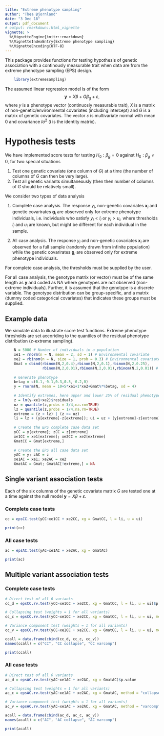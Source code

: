 ```yaml
---
title: "Extreme phenotype sampling"
author: "Thea Bjornland"
date: "3 Dec 18"
output: pdf_document
# output: rmarkdown::html_vignette
vignette: >
  %\VignetteEngine{knitr::rmarkdown}
  %\VignetteIndexEntry{Extreme phenotype sampling}
  %\VignetteEncoding{UTF-8}
---
```


This package provides functions for testing hypothesis of genetic association with a continously measurable trait when data are from the extreme phenotype sampling (EPS) design.

```r
    library(extremesampling)
```

The assumed linear regression model is of the form
$$\mathbf{y} = X \beta + G \beta_g + \varepsilon,$$
where $y$ is a phenotype vector (continuosly measurable trait), $X$ is a matrix of 
non-genetic/environmental covariates (including intercept) and $G$ is a matrix 
of genetic covariates. The vector $\varepsilon$ is multivariate normal
with mean $0$ and covariance $I\sigma^2$ ($I$ is the identity matrix).


# Hypothesis tests

We have implemented score tests for testing $H_0: \beta_g = 0$ against $H_0: \beta_g \neq 0$, for two special situations

1. Test one genetic covariate (one column of $G$) at a time (the number of columns of $G$ can then be very large).
2. Test all genetic variants simultaneously (then then number of columns of $G$ should be relatively small).


We consider two types of data analysis

1. Complete case analysis. The response $y_i$, non-genetic covariates $\mathbf{x}_i$ and genetic covarirates $\mathbf{g}_i$ are observed only for extreme phenotype individuals, i.e. individuals who satisfy $y_i < l_i$ or $y_i > u_i$, where thresholds $l_i$ and $u_i$ are known, but might be different for each individual in the sample.

2. All case analysis. The response $y_i$ and non-genetic covariates $\mathbf{x}_i$ are observed for a full sample (randomly drawn from infinite population) while the genetic covarirates $\mathbf{g}_i$ are observed only for extreme phenotype individuals.


For complete case analysis, the thresholds must be supplied by the user. 

For all case analysis, the genotype matrix (or vector) must be of the same length as $\mathbf{y}$ and coded as NA where genotypes are not observed (non-extreme individuals). Further, it is assumed that the genotype is a discrete variable. The genotype distribution can be group-specific, and a matrix (dummy coded categorical covariates) that indicates these groups must be supplied. 

## Example data

We simulate data to illustrate score test functions. Extreme phenotype thresholds are set accoriding to the quantiles of the residual phenotype distribution ($z$-extreme sampling).


```r
    N = 5000 # Number of individuals in a population
    xe1 = rnorm(n = N, mean = 2, sd = 1) # Environmental covariate
    xe2 = rbinom(n = N, size = 1, prob = 0.3) # Environmental covariate
    Gmat = cbind(rbinom(N,2,0.4),rbinom(N,2,0.1),rbinom(N,2,0.25),
                 rbinom(N,2,0.01),rbinom(N,2,0.01),rbinom(N,2,0.01)) # Genetic variants
    
    # Generate phenotype
    betag = c(0.1,-0.1,0.3,0.5,-0.2,0)
    y = rnorm(N, mean = 10+5*xe1+1*xe2+Gmat%*%betag, sd = 4)
    
    # Identify extremes, here upper and lower 25% of residual phenotype distribution
    z = lm(y~xe1+xe2)$residuals
    uz = quantile(z,probs = 3/4,na.rm=TRUE)
    lz = quantile(z,probs = 1/4,na.rm=TRUE)
    extreme = (z < lz) | (z >= uz)
    li = lz + (y[extreme]-z[extreme]); ui = uz + (y[extreme]-z[extreme])
    
    # Create the EPS complete case data set
    yCC = y[extreme]; zCC = z[extreme]
    xe1CC = xe1[extreme]; xe2CC = xe2[extreme]
    GmatCC = Gmat[extreme,]
    
    # Create the EPS all case data set
    yAC = y; zAC = z
    xe1AC = xe1; xe2AC = xe2
    GmatAC = Gmat; GmatAC[!extreme,] = NA
```

## Single variant association tests

Each of the six columns of the genetic covariate matrix $G$ are tested one at a time 
against the null model $\mathbf{y} = X\beta + \varepsilon$. 



### Complete case tests

```r
cc = epsCC.test(yCC~xe1CC + xe2CC, xg = GmatCC, l = li, u = ui)
```
```r
print(cc)
```

### All case tests


```r
ac = epsAC.test(yAC~xe1AC + xe2AC, xg = GmatAC)
```

```r
print(ac)
```



## Multiple variant association tests

### Complete case tests

```r

# Direct test of all 6 variants
cc_d = epsCC.rv.test(yCC~xe1CC + xe2CC, xg = GmatCC, l = li, u = ui)$p.value

# Collapsing test (weights = 1 for all variants)
cc_c = epsCC.rv.test(yCC~xe1CC + xe2CC, xg = GmatCC, l = li, u = ui, method = "collapse")$p.value

# Variance component test (weights = 1 for all variants)
cc_v = epsCC.rv.test(yCC~xe1CC + xe2CC, xg = GmatCC, l = li, u = ui, method = "varcomp")$p.value

ccall = data.frame(cbind(cc_d, cc_c, cc_v))
names(ccall) = c("CC", "CC collapse", "CC varcomp")
```

```r
print(ccall)
```


### All case tests

```r

# Direct test of all 6 variants
ac_d = epsAC.rv.test(yAC~xe1AC + xe2AC, xg = GmatAC)$p.value

# Collapsing test (weights = 1 for all variants)
ac_c = epsAC.rv.test(yAC~xe1AC + xe2AC, xg = GmatAC, method = "collapse")$p.value

# Variance component test (weights = 1 for all variants)
ac_v = epsAC.rv.test(yAC~xe1AC + xe2AC, xg = GmatAC, method = "varcomp")$p.value

acall = data.frame(cbind(ac_d, ac_c, ac_v))
names(acall) = c("AC", "AC collapse", "AC varcomp")
```

```r
print(acall)
```


